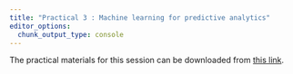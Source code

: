 ```yaml
---
title: "Practical 3 : Machine learning for predictive analytics"
editor_options:
  chunk_output_type: console
---
```


<!-- Override tufte.CSS text size in tables. -->
<style>
  .wrap th, .wrap td {
  font-size: 0.9rem;
 }
</style>

The practical materials for this session can be downloaded from [this link](/slides/session3_lab.pdf).
